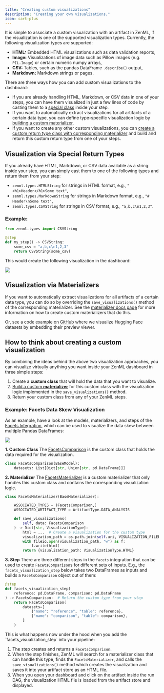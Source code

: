 ```yaml
---
title: "Creating custom visualizations"
description: "Creating your own visualizations."
icon: cart-plus
---
```


It is simple to associate a custom visualization with an artifact in ZenML, if the visualization is one of the supported visualization types. Currently, the following visualization types are supported:

* **HTML:** Embedded HTML visualizations such as data validation reports,
* **Image:** Visualizations of image data such as Pillow images (e.g. `PIL.Image`) or certain numeric numpy arrays,
* **CSV:** Tables, such as the pandas DataFrame `.describe()` output,
* **Markdown:** Markdown strings or pages.

There are three ways how you can add custom visualizations to the dashboard:

* If you are already handling HTML, Markdown, or CSV data in one of your steps, you can have them visualized in just a few lines of code by casting them to a [special class](latest/usage/resource-data-management/visualize-artifacts/creating-custom-visualizations#visualization-via-special-return-types) inside your step.
* If you want to automatically extract visualizations for all artifacts of a certain data type, you can define type-specific visualization logic by [building a custom materializer](latest/usage/resource-data-management/visualize-artifacts/creating-custom-visualizations#visualization-via-materializers).
* If you want to create any other custom visualizations, you can [create a custom return type class with corresponding materializer](latest/usage/resource-data-management/visualize-artifacts/creating-custom-visualizations#how-to-think-about-creating-a-custom-visualization) and build and return this custom return type from one of your steps.

## Visualization via Special Return Types

If you already have HTML, Markdown, or CSV data available as a string inside your step, you can simply cast them to one of the following types and return them from your step:

* `zenml.types.HTMLString` for strings in HTML format, e.g., `"<h1>Header</h1>Some text"`,
* `zenml.types.MarkdownString` for strings in Markdown format, e.g., `"# Header\nSome text"`,
* `zenml.types.CSVString` for strings in CSV format, e.g., `"a,b,c\n1,2,3"`.

### Example:

```py
from zenml.types import CSVString

@step
def my_step() -> CSVString:
    some_csv = "a,b,c\n1,2,3"
    return CSVString(some_csv)
```

This would create the following visualization in the dashboard:

<Frame caption="CSV Visualization Example">
  <img src="/_assets/how-to/stack-59.avif"/>
</Frame>

## Visualization via Materializers

If you want to automatically extract visualizations for all artifacts of a certain data type, you can do so by overriding the `save_visualizations()` method of the corresponding materializer. See the [materializer docs page](latest/usage/resource-data-management/handle-data-artifacts/handle-custom-data-types#optional-how-to-visualize-the-artifact) for more information on how to create custom materializers that do this.

Or, see a code example on [GitHub](https://github.com/zenml-io/zenml/blob/main/src/zenml/integrations/huggingface/materializers/huggingface%5Fdatasets%5Fmaterializer.py) where we visualize Hugging Face datasets by embedding their preview viewer.

## How to think about creating a custom visualization

By combining the ideas behind the above two visualization approaches, you can visualize virtually anything you want inside your ZenML dashboard in three simple steps:

1. Create a **custom class** that will hold the data that you want to visualize.
2. [Build a custom **materializer**](latest/usage/resource-data-management/handle-data-artifacts/handle-custom-data-types#custom-materializers) for this custom class with the visualization logic implemented in the `save_visualizations()` method.
3. Return your custom class from any of your ZenML steps.

### Example: Facets Data Skew Visualization

As an example, have a look at the models, materializers, and steps of the [Facets Integration](https://sdkdocs.zenml.io/latest/integration%5Fcode%5Fdocs/integrations-facets), which can be used to visualize the data skew between multiple Pandas DataFrames:

<Frame caption="Facets Visualization">
  <img src="/_assets/how-to/stack-60.avif"/>
</Frame>

**1\. Custom Class** The [FacetsComparison](https://sdkdocs.zenml.io/0.42.0/integration%5Fcode%5Fdocs/integrations-facets/#zenml.integrations.facets.models.FacetsComparison) is the custom class that holds the data required for the visualization.

```py
class FacetsComparison(BaseModel):
    datasets: List[Dict[str, Union[str, pd.DataFrame]]]
```

**2\. Materializer** The [FacetsMaterializer](https://sdkdocs.zenml.io/0.42.0/integration%5Fcode%5Fdocs/integrations-facets/#zenml.integrations.facets.materializers.facets%5Fmaterializer.FacetsMaterializer) is a custom materializer that only handles this custom class and contains the corresponding visualization logic.

```py
class FacetsMaterializer(BaseMaterializer):

    ASSOCIATED_TYPES = (FacetsComparison,)
    ASSOCIATED_ARTIFACT_TYPE = ArtifactType.DATA_ANALYSIS

    def save_visualizations(
        self, data: FacetsComparison
    ) -> Dict[str, VisualizationType]:
        html = ...  # Create a visualization for the custom type
        visualization_path = os.path.join(self.uri, VISUALIZATION_FILENAME)
        with fileio.open(visualization_path, "w") as f:
            f.write(html)
        return {visualization_path: VisualizationType.HTML}
```

**3\. Step** There are three different steps in the `facets` integration that can be used to create `FacetsComparison`s for different sets of inputs. E.g., the `facets_visualization_step` below takes two DataFrames as inputs and builds a `FacetsComparison` object out of them:

```py
@step
def facets_visualization_step(
    reference: pd.DataFrame, comparison: pd.DataFrame
) -> FacetsComparison:  # Return the custom type from your step
    return FacetsComparison(
        datasets=[
            {"name": "reference", "table": reference},
            {"name": "comparison", "table": comparison},
        ]
    )
```

<Info>
This is what happens now under the hood when you add the `facets_visualization_step` into your pipeline:

1. The step creates and returns a `FacetsComparison`.
2. When the step finishes, ZenML will search for a materializer class that can handle this type, finds the `FacetsMaterializer`, and calls the `save_visualizations()` method which creates the visualization and saves it into your artifact store as an HTML file.
3. When you open your dashboard and click on the artifact inside the run DAG, the visualization HTML file is loaded from the artifact store and displayed.
</Info>
